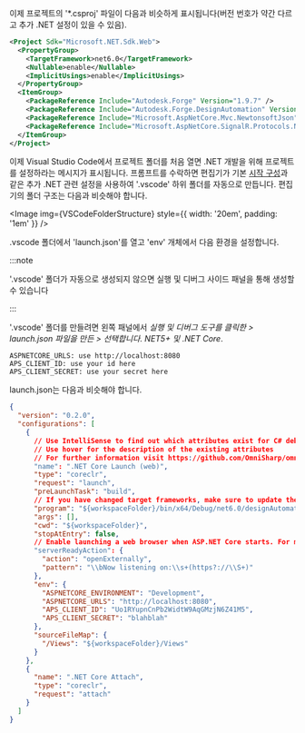 
이제 프로젝트의 '*.csproj' 파일이 다음과 비슷하게 표시됩니다(버전 번호가 약간 다르고 추가 .NET 설정이 있을 수 있음).

```xml
<Project Sdk="Microsoft.NET.Sdk.Web">
  <PropertyGroup>
    <TargetFramework>net6.0</TargetFramework>
    <Nullable>enable</Nullable>
    <ImplicitUsings>enable</ImplicitUsings>
  </PropertyGroup>
  <ItemGroup>
    <PackageReference Include="Autodesk.Forge" Version="1.9.7" />
    <PackageReference Include="Autodesk.Forge.DesignAutomation" Version="5.1.0" />
    <PackageReference Include="Microsoft.AspNetCore.Mvc.NewtonsoftJson" Version="6.0.11" />
    <PackageReference Include="Microsoft.AspNetCore.SignalR.Protocols.NewtonsoftJson" Version="6.0.11" />
  </ItemGroup>
</Project>
```

이제 Visual Studio Code에서 프로젝트 폴더를 처음 열면 .NET 개발을 위해 프로젝트를 설정하라는 메시지가 표시됩니다. 프롬프트를 수락하면 편집기가 기본 [시작 구성](https://code.visualstudio.com/docs/editor/debugging#_launch-configurations)과 같은 추가 .NET 관련 설정을 사용하여 '.vscode' 하위 폴더를 자동으로 만듭니다.
편집기의 폴더 구조는 다음과 비슷해야 합니다.

<Image img={VSCodeFolderStructure} style={{ width: '20em', padding: '1em' }} />

.vscode 폴더에서 'launch.json'를 열고 'env' 개체에서 다음 환경을 설정합니다.



:::note

'.vscode' 폴더가 자동으로 생성되지 않으면 실행 및 디버그 사이드 패널을 통해 생성할 수 있습니다


:::



'.vscode' 폴더를 만들려면 왼쪽 패널에서 *실행 및 디버그 도구를 클릭한 > launch.json 파일을 만든 > 선택합니다. NET5+ 및 .NET Core*.

```batch
ASPNETCORE_URLS: use http://localhost:8080
APS_CLIENT_ID: use your id here
APS_CLIENT_SECRET: use your secret here
```

launch.json는 다음과 비슷해야 합니다.

```json title=launch.json
{
  "version": "0.2.0",
  "configurations": [
    {
      // Use IntelliSense to find out which attributes exist for C# debugging
      // Use hover for the description of the existing attributes
      // For further information visit https://github.com/OmniSharp/omnisharp-vscode/blob/master/debugger-launchjson.md
      "name": ".NET Core Launch (web)",
      "type": "coreclr",
      "request": "launch",
      "preLaunchTask": "build",
      // If you have changed target frameworks, make sure to update the program path.
      "program": "${workspaceFolder}/bin/x64/Debug/net6.0/designAutomationSample.dll",
      "args": [],
      "cwd": "${workspaceFolder}",
      "stopAtEntry": false,
      // Enable launching a web browser when ASP.NET Core starts. For more information: https://aka.ms/VSCode-CS-LaunchJson-WebBrowser
      "serverReadyAction": {
        "action": "openExternally",
        "pattern": "\\bNow listening on:\\s+(https?://\\S+)"
      },
      "env": {
        "ASPNETCORE_ENVIRONMENT": "Development",
        "ASPNETCORE_URLS": "http://localhost:8080",
        "APS_CLIENT_ID": "Uo1RYupnCnPb2WidtW9AqGMzjN6Z41M5",
        "APS_CLIENT_SECRET": "blahblah"
      },
      "sourceFileMap": {
        "/Views": "${workspaceFolder}/Views"
      }
    },
    {
      "name": ".NET Core Attach",
      "type": "coreclr",
      "request": "attach"
    }
  ]
}
```
